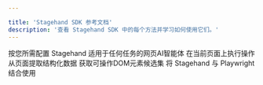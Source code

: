 ```yaml
---

title: 'Stagehand SDK 参考文档'
description: '查看 Stagehand SDK 中的每个方法并学习如何使用它们。'
---
```


<CardGroup cols={2}>
  <Card
    title="配置"
    icon="gear"
    href="/reference/initialization_config"
  >
    按您所需配置 Stagehand
  </Card>
  <Card
    title="智能体"
    icon="robot"
    href="/reference/agent"
  >
    适用于任何任务的网页AI智能体
  </Card>
  <Card
    title="执行"
    icon="arrow-pointer"
    href="/reference/act"
  >
    在当前页面上执行操作
  </Card>
  <Card
    title="提取"
    icon="brain-circuit"
    href="/reference/extract"
  >
    从页面提取结构化数据
  </Card>
  <Card
    title="观察"
    icon="lightbulb"
    href="/reference/observe"
  >
    获取可操作DOM元素候选集
  </Card>
  <Card
    title="Playwright 互操作性"
    icon="right-to-bracket"
    href="/reference/playwright_interop"
  >
    将 Stagehand 与 Playwright 结合使用
  </Card>

</CardGroup>